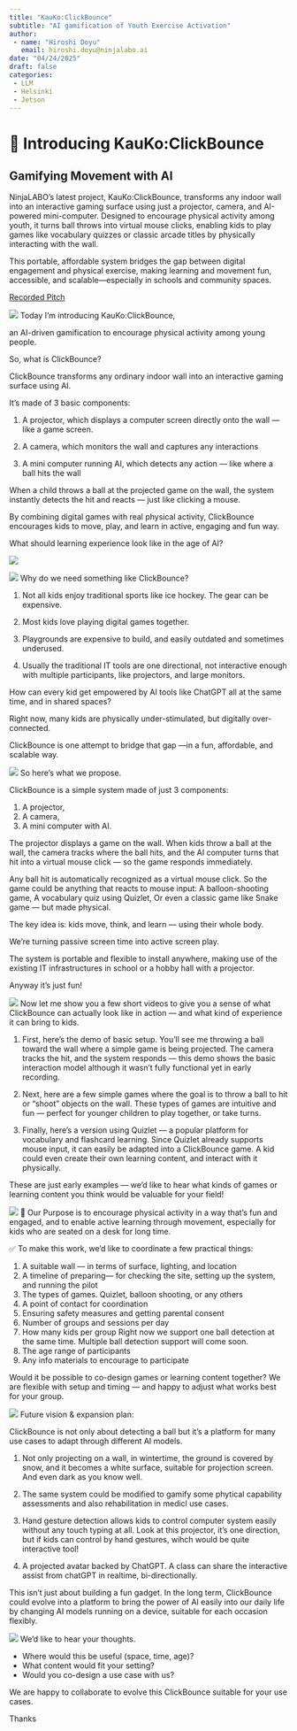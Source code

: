 ```yaml
---
title: "KauKo:ClickBounce"
subtitle: "AI gamification of Youth Exercise Activation"
author: 
 - name: "Hiroshi Doyu"
   email: hiroshi.doyu@ninjalabo.ai
date: "04/24/2025"
draft: false
categories:
 - LLM
 - Helsinki
 - Jetson
---
```

# 🚀 Introducing KauKo:ClickBounce

## Gamifying Movement with AI

NinjaLABO's latest project, KauKo:ClickBounce, transforms any indoor wall into an interactive gaming surface using just a projector, camera, and AI-powered mini-computer. Designed to encourage physical activity among youth, it turns ball throws into virtual mouse clicks, enabling kids to play games like vocabulary quizzes or classic arcade titles by physically interacting with the wall.

This portable, affordable system bridges the gap between digital engagement and physical exercise, making learning and movement fun, accessible, and scalable—especially in schools and community spaces.

[Recorded Pitch](https://youtu.be/WrS3L0PSNuo)

![](images/kaukoschool_1.png)
Today I’m introducing KauKo:ClickBounce,

an AI-driven gamification to encourage physical activity among young people.

So, what is ClickBounce?

ClickBounce transforms any ordinary indoor wall into an interactive gaming surface using AI.

It’s made of 3 basic components:

1. A projector, which displays a computer screen directly onto the wall — like a game screen.

2. A camera, which monitors the wall and captures any interactions

3. A mini computer running AI, which detects any action — like where a ball hits the wall

When a child throws a ball at the projected game on the wall, the system instantly detects the hit and reacts — just like clicking a mouse.

By combining digital games with real physical activity, ClickBounce encourages kids to move, play, and learn in active, engaging and fun way.

What should learning experience look like in the age of AI?


![](images/kaukoschool_2.png)


![](images/kaukoschool_3.png)
Why do we need something like ClickBounce?

1. Not all kids enjoy traditional sports like ice hockey. The gear can be expensive.

2. Most kids love playing digital games together.

3. Playgrounds are expensive to build, and easily outdated and sometimes underused.

4. Usually the traditional IT tools are one directional, not interactive enough with multiple participants, like projectors, and large monitors.

How can every kid get empowered by AI tools like ChatGPT all at the same time, and in shared spaces?

Right now, many kids are physically under-stimulated, but digitally over-connected.

ClickBounce is one attempt to bridge that gap —in a fun, affordable, and scalable way.


![](images/kaukoschool_4.png)
So here’s what we propose.

ClickBounce is a simple system made of just 3 components:

1. A projector,
2. A camera,
3. A mini computer with AI.

The projector displays a game on the wall. When kids throw a ball at the wall, the camera tracks where the ball hits, and the AI computer turns that hit into a virtual mouse click — so the game responds immediately.

Any ball hit is automatically recognized as a virtual mouse click. So the game could be anything that reacts to mouse input: A balloon-shooting game, A vocabulary quiz using Quizlet, Or even a classic game like Snake game — but made physical.

The key idea is: kids move, think, and learn — using their whole body.

We’re turning passive screen time into active screen play.

The system is portable and  flexible to install anywhere, making use of the existing IT infrastructures in school or a hobby hall with a projector. 

Anyway it's just fun!


![](images/kaukoschool_5.png)
Now let me show you a few short videos to give you a sense of what ClickBounce can actually look like in action — and what kind of experience it can bring to kids.

1. First, here's the demo of basic setup. You’ll see me throwing a ball toward the wall where a simple game is being projected. The camera tracks the hit, and the system responds — this demo shows the basic interaction model although it wasn't fully functional yet in early recording.

2. Next, here are a few simple games where the goal is to throw a ball to hit or “shoot” objects on the wall.
These types of games are intuitive and fun — perfect for younger children to play together, or take turns.

3. Finally, here’s a version using Quizlet — a popular platform for vocabulary and flashcard learning.
Since Quizlet already supports mouse input, it can easily be adapted into a ClickBounce game. A kid could even create their own learning content, and interact with it physically.

These are just early examples — we’d like to hear what kinds of games or learning content you think would be valuable for your field!


![](images/kaukoschool_6.png)
🎯 Our Purpose is to encourage physical activity in a way that’s fun and engaged, 
and to enable active learning through movement, especially for kids who are seated on a desk for long time.

✅ To make this work, we’d like to coordinate a few practical things:

1. A suitable wall — in terms of surface, lighting, and location
2. A timeline of preparing— for checking the site, setting up the system, and running the pilot
3. The types of games. Quizlet, balloon shooting, or any others
4.  A point of contact for coordination
5. Ensuring safety measures and getting parental consent
6. Number of groups and sessions per day
7. How many kids per group
Right now we support one ball detection at the same time. Multiple ball detection support will come soon.
8. The age range of participants
9. Any info materials to encourage to participate

Would it be possible to co-design games or learning content together? We are flexible with setup and timing — and happy to adjust what works best for your group.


![](images/kaukoschool_7.png)
Future vision & expansion plan:

ClickBounce is not only about detecting a ball but it's a platform for many use cases to adapt through different AI models.

1. Not only projecting on a wall, in wintertime, the ground is covered by snow, and it becomes a white surface, suitable for projection screen. And even dark as you know well.

2. The same system could be modified to gamify some phytical capability assessments and also rehabilitation in medicl use cases.

3. Hand gesture detection allows kids to control computer system easily without any touch typing at all. Look at this projector, it's one direction, but if kids can control by hand gestures, wihch would be quite interactive tool!

4. A projected avatar backed by ChatGPT. A class can share the interactive assist from chatGPT in realtime, bi-directionally.

 This isn’t just about building a fun gadget. In the long term, ClickBounce could evolve into a platform to bring the power of AI easily into our daily life by changing AI models running on a device, suitable for each occasion flexibly.


![](images/kaukoschool_8.png)
We’d like to hear your thoughts.

- Where would this be useful (space, time, age)?
- What content would fit your setting?
- Would you co-design a use case with us?

We are happy to collaborate to evolve this ClickBounce suitable for your use cases.

Thanks
